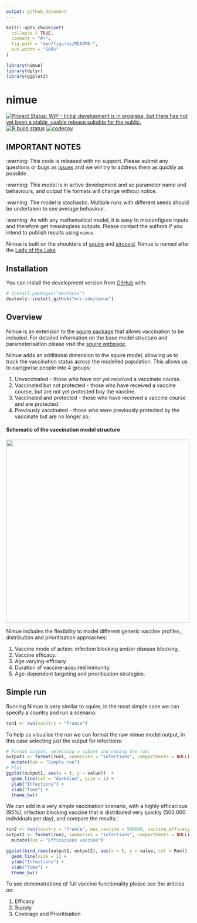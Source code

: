 ```yaml
---
output: github_document
---
```


<!-- README.md is generated from README.Rmd. Please edit that file -->

```r
knitr::opts_chunk$set(
  collapse = TRUE,
  comment = "#>",
  fig.path = "man/figures/README-",
  out.width = "100%"
)

library(nimue)
library(dplyr)
library(ggplot2)
```

# nimue

<!-- badges: start -->
[![Project Status: WIP – Initial development is in progress, but there has not yet been a stable, usable release suitable for the public.](https://www.repostatus.org/badges/latest/wip.svg)](https://www.repostatus.org/#wip)
[![R build status](https://github.com/mrc-ide/nimue/workflows/R-CMD-check/badge.svg)](https://github.com/mrc-ide/nimue/actions)
[![codecov](https://codecov.io/gh/mrc-ide/nimue/branch/master/graph/badge.svg)](https://codecov.io/gh/mrc-ide/nimue)
<!-- badges: end -->

## IMPORTANT NOTES

:warning: This code is released with no support. Please submit any questions or bugs as [issues](https://github.com/mrc-ide/nimue/issues) and we will try to address them as quickly as possible.

:warning: This model is in active development and so parameter name and behaviours, and output file formats will change without notice.

:warning: The model is stochastic. Multiple runs with different seeds should be undertaken to see average behaviour.

:warning: As with any mathematical model, it is easy to misconfigure inputs and therefore get meaningless outputs. Please contact the authors if you intend to publish results using `nimue`.

Nimue is built on the shoulders of [squire](https://mrc-ide.github.io/squire/) and [sircovid](https://mrc-ide.github.io/sircovid/).
Nimue is named after the [Lady of the Lake](https://en.wikipedia.org/wiki/Lady_of_the_Lake)

## Installation

You can install the development version from [GitHub](https://github.com/) with:

``` r
# install.packages("devtools")
devtools::install_github("mrc-ide/nimue")
```

## Overview

Nimue is an extension to the [squire package](https://mrc-ide.github.io/squire/) that allows vaccination to be included.
For detailed information on the base model structure and parameterisation please visit the [squire webpage](https://mrc-ide.github.io/squire/).

Nimue adds an additional dimension to the squire model, allowing us to track the vaccination status across the modelled population. This allows us to caetgorise
people into 4 groups:

1. Unvaccinated - those who have not yet received a vaccinate course.
2. Vaccinated but not protected - those who have received a vaccine course, but are not yet protected buy the vaccine.
3. Vaccinated and protected - those who have received a vaccine course and are protected.
4. Previously vaccinated - those who were previously protected by the vaccinate but are no longer so.

#### Schematic of the vaccination model structure
<img src="man/figures/structure.png" align="center" width="500" />

Nimue includes the flexibility to model different generic vaccine profiles, distribution and prioritisation approaches:

1. Vaccine mode of action: infection blocking and/or disease blocking.
2. Vaccine efficacy.
3. Age varying-efficacy.
4. Duration of vaccine-acquired immunity.
5. Age-dependent targeting and prioritisation strategies.

## Simple run

Running Nimue is very similar to squire, in the most simple case we can specify a country and run a scenario:

```r
run1 <- run(country = "France")
```

To help us visualise the run we can format the raw nimue model output, in this case selecting just the output for infections:

```r
# Format output, selecting a subset and naming the run.
output1 <- format(run1, summaries = "infections", compartments = NULL) %>%
  mutate(Run = "Simple run")
# Plot
ggplot(output1, aes(x = t, y = value))  +
  geom_line(col = "darkblue", size = 1) +
  ylab("Infections") + 
  xlab("Time") + 
  theme_bw()
```

We can add in a very simple vaccination scenario, with a highly efficacious (95%), infection blocking vaccine that is distributed very quickly (500,000 individuals per day), and compare the results:

```r
run2 <- run(country = "France", max_vaccine = 500000, vaccine_efficacy_infection = rep(0.95, 17))
output2 <- format(run2, summaries = "infections", compartments = NULL) %>%
  mutate(Run = "Efficacious vaccine")

ggplot(bind_rows(output1, output2), aes(x = t, y = value, col = Run))  +
  geom_line(size = 1) +
  ylab("Infections") + 
  xlab("Time") + 
  theme_bw()
```

To see demonstrations of full vaccine functionality please see the articles on:

1. Efficacy
2. Supply
3. Coverage and Prioritisation


